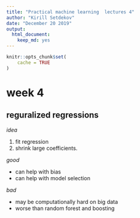 ```yaml
---
title: "Practical machine learning  lectures 4"
author: "Kirill Setdekov"
date: "December 20 2019"
output:
  html_document:
    keep_md: yes
---
```


```r
knitr::opts_chunk$set(
	cache = TRUE
)
```

# week 4

## reguralized regressions

_idea_

1. fit regression
2. shrink large coefficients.

*good*

* can help with bias
* can help with model selection

*bad*

* may be computationally hard on big data
* worse than random forest and boosting